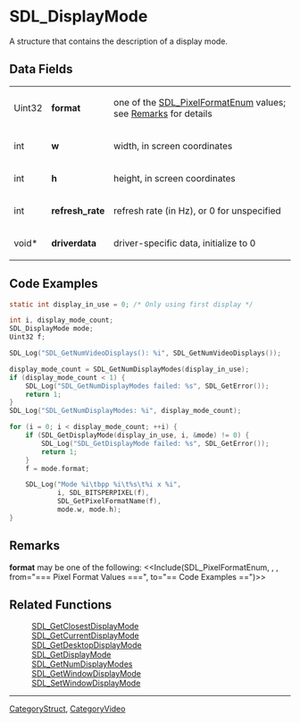 
= SDL_DisplayMode =
A structure that contains the description of a display mode.


== Data Fields ==
{|
|Uint32
|'''format'''
|one of the [[SDL_PixelFormatEnum]] values; see [[#Remarks|Remarks]] for details
|-
|int
|'''w'''
|width, in screen coordinates
|-
|int
|'''h'''
|height, in screen coordinates
|-
|int
|'''refresh_rate'''
|refresh rate (in Hz), or 0 for unspecified 
|-
|void*
|'''driverdata'''
|driver-specific data, initialize to 0
|}

== Code Examples ==
<syntaxhighlight lang='c'>
static int display_in_use = 0; /* Only using first display */

int i, display_mode_count;
SDL_DisplayMode mode;
Uint32 f;

SDL_Log("SDL_GetNumVideoDisplays(): %i", SDL_GetNumVideoDisplays());

display_mode_count = SDL_GetNumDisplayModes(display_in_use);
if (display_mode_count < 1) {
    SDL_Log("SDL_GetNumDisplayModes failed: %s", SDL_GetError());
    return 1;
}
SDL_Log("SDL_GetNumDisplayModes: %i", display_mode_count);

for (i = 0; i < display_mode_count; ++i) {
    if (SDL_GetDisplayMode(display_in_use, i, &mode) != 0) {
        SDL_Log("SDL_GetDisplayMode failed: %s", SDL_GetError());
        return 1;
    }
    f = mode.format;

    SDL_Log("Mode %i\tbpp %i\t%s\t%i x %i",
            i, SDL_BITSPERPIXEL(f),
            SDL_GetPixelFormatName(f),
            mode.w, mode.h);
}
</syntaxhighlight>

== Remarks ==
'''format''' may be one of the following:
<<Include(SDL_PixelFormatEnum, , , from="=== Pixel Format Values ===", to="== Code Examples ==")>>

== Related Functions ==
:[[SDL_GetClosestDisplayMode]]
:[[SDL_GetCurrentDisplayMode]]
:[[SDL_GetDesktopDisplayMode]]
:[[SDL_GetDisplayMode]]
:[[SDL_GetNumDisplayModes]]
:[[SDL_GetWindowDisplayMode]]
:[[SDL_SetWindowDisplayMode]]

----
[[CategoryStruct]], [[CategoryVideo]]
